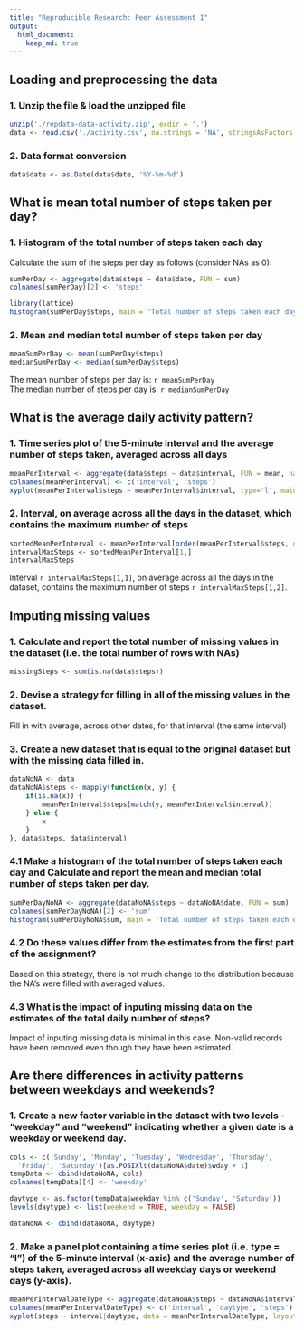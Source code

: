 ```yaml
---
title: "Reproducible Research: Peer Assessment 1"
output: 
  html_document:
    keep_md: true
---
```



## Loading and preprocessing the data
### 1. Unzip the file & load the unzipped file
```r
unzip('./repdata-data-activity.zip', exdir = '.')
data <- read.csv('./activity.csv', na.strings = 'NA', stringsAsFactors = FALSE)
```

### 2. Data format conversion
```r
data$date <- as.Date(data$date, '%Y-%m-%d')
```

## What is mean total number of steps taken per day?

### 1. Histogram of the total number of steps taken each day
Calculate the sum of the steps per day as follows (consider NAs as 0):

```r
sumPerDay <- aggregate(data$steps ~ data$date, FUN = sum)
colnames(sumPerDay)[2] <- 'steps'
```

```r
library(lattice)
histogram(sumPerDay$steps, main = 'Total number of steps taken each day', xlab = 'Sum(steps)')
```

### 2. Mean and median total number of steps taken per day

```r
meanSumPerDay <- mean(sumPerDay$steps)
medianSumPerDay <- median(sumPerDay$steps)
```

The mean number of steps per day is: `r meanSumPerDay`  
The median number of steps per day is: `r medianSumPerDay`

## What is the average daily activity pattern?

### 1. Time series plot of the 5-minute interval and the average number of steps taken, averaged across all days

```r
meanPerInterval <- aggregate(data$steps ~ data$interval, FUN = mean, na.rm = T)
colnames(meanPerInterval) <- c('interval', 'steps')
xyplot(meanPerInterval$steps ~ meanPerInterval$interval, type='l', main = '5-min interval vs Average number of steps by interval', xlab = 'Interval', ylab = 'Average number of steps')
```

### 2. Interval, on average across all the days in the dataset, which contains the maximum number of steps

```r
sortedMeanPerInterval <- meanPerInterval[order(meanPerInterval$steps, decreasing = 'TRUE'),]
intervalMaxSteps <- sortedMeanPerInterval[1,]
intervalMaxSteps
```

Interval `r intervalMaxSteps[1,1]`, on average across all the days in the dataset, contains the maximum number of steps `r intervalMaxSteps[1,2]`.

## Imputing missing values

### 1. Calculate and report the total number of missing values in the dataset (i.e. the total number of rows with NAs)

```r
missingSteps <- sum(is.na(data$steps))
```

### 2. Devise a strategy for filling in all of the missing values in the dataset.
Fill in with average, across other dates, for that interval (the same interval)

### 3. Create a new dataset that is equal to the original dataset but with the missing data filled in.

```r
dataNoNA <- data
dataNoNA$steps <- mapply(function(x, y) {
    if(is.na(x)) {
        meanPerInterval$steps[match(y, meanPerInterval$interval)]
    } else {
        x
    }
}, data$steps, data$interval)
```

### 4.1 Make a histogram of the total number of steps taken each day and Calculate and report the mean and median total number of steps taken per day.

```r
sumPerDayNoNA <- aggregate(dataNoNA$steps ~ dataNoNA$date, FUN = sum)
colnames(sumPerDayNoNA)[2] <- 'sum'
histogram(sumPerDayNoNA$sum, main = 'Total number of steps taken each day', xlab = 'Sum(steps)')
```

### 4.2 Do these values differ from the estimates from the first part of the assignment?
Based on this strategy, there is not much change to the distribution because the NA's were filled with averaged values.

### 4.3 What is the impact of inputing missing data on the estimates of the total daily number of steps?
Impact of inputing missing data is minimal in this case. Non-valid records have been removed even though they have been estimated.

## Are there differences in activity patterns between weekdays and weekends?

### 1. Create a new factor variable in the dataset with two levels - "weekday" and "weekend" indicating whether a given date is a weekday or weekend day.

```r
cols <- c('Sunday', 'Monday', 'Tuesday', 'Wednesday', 'Thursday', 
  'Friday', 'Saturday')[as.POSIXlt(dataNoNA$date)$wday + 1]
tempData <- cbind(dataNoNA, cols)
colnames(tempData)[4] <- 'weekday'

daytype <- as.factor(tempData$weekday %in% c('Sunday', 'Saturday'))
levels(daytype) <- list(weekend = TRUE, weekday = FALSE)

dataNoNA <- cbind(dataNoNA, daytype)
```

### 2. Make a panel plot containing a time series plot (i.e. type = "l") of the 5-minute interval (x-axis) and the average number of steps taken, averaged across all weekday days or weekend days (y-axis). 

```r
meanPerIntervalDateType <- aggregate(dataNoNA$steps ~ dataNoNA$interval * dataNoNA$daytype, FUN = mean)
colnames(meanPerIntervalDateType) <- c('interval', 'daytype', 'steps')
xyplot(steps ~ interval|daytype, data = meanPerIntervalDateType, layout = c(1, 2), type = 'l', xlab = 'Interval', ylab = 'Steps')
```

